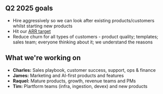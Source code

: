 ## Q2 2025 goals

- Hire aggressively so we can look after existing products/customers whilst starting new products
- Hit our [ARR target](https://docs.google.com/document/d/1Ofpxd5N4e_PKlSbRDEJ86T9Rs2ihfpKQf5MFuohWP1g/edit)
- Reduce churn for all types of customers - product quality; templates; sales team; everyone thinking about it; we understand the reasons

## What we're working on

- **Charles:** Sales playbook, customer success, support, ops & finance
- **James:** Marketing and AI-first products and features
- **Raquel:** Mature products, growth, revenue teams and PMs
- **Tim:** Plartform teams (infra, ingestion, devex) and new products 